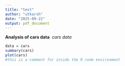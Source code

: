 ```yaml
---
title: "test"
author: "utkarsh"
date: "2025-09-22"
output: pdf_document
---
```



<!-- This is how we add a comment when writing outside the ```{r} ``` environment. When you write your code inside that thing, we can simply use # as we do in R -->

**Analysis of cars data**\ <!-- ** Using double stars will make the sentence bold**-->
<!-- A back slash (\) will shift the content in the next line -->
*cars data* <!-- * Using single star will make the sentence italic*


<!--Below is the format how you write R Code and execute this to your program
You need to use the ```{r} ``` environment to write R code.
The cars data is an in-built data set which already comes with R-->

```r
data = cars
summary(cars)
plot(cars)
#this is a comment for inside the R code environment
```

